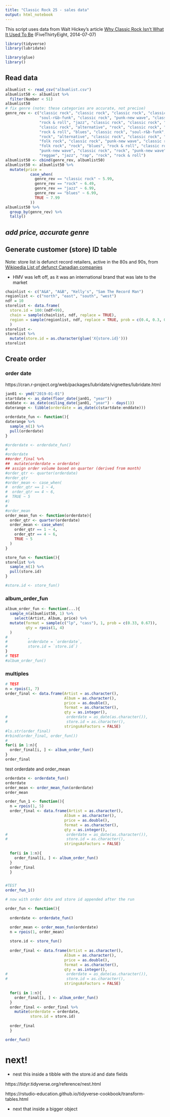 ```yaml
---
title: "Classic Rock 25 - sales data"
output: html_notebook
---
```


This script uses data from Walt Hickey's article [Why Classic Rock Isn’t What It Used To Be](https://fivethirtyeight.com/features/why-classic-rock-isnt-what-it-used-to-be/) (FiveThirtyEight, 2014-07-07)



```r
library(tidyverse)
library(lubridate)

library(glue)
library()
```


## Read data

```r
albumlist <- read_csv("albumlist.csv")
albumlist50 <- albumlist %>%
  filter(Number < 51)
albumlist50
# fix genre (note: these categories are accurate, not precise)
genre_rev <- c("classic rock", "classic rock", "classic rock", "classic rock", "classic rock", 
               "soul-r&b-funk", "classic rock", "punk-new wave", "classic rock", "classic rock", 
               "rock & roll", "jazz", "classic rock", "classic rock", "classic rock",
               "classic rock", "alternative", "rock", "classic rock", "soul-r&b-funk",
               "rock & roll", "blues", "classic rock", "soul-r&b-funk", "soul-r&b-funk",
               "rock", "alternative", "classic rock", "classic rock", "folk rock",
               "folk rock", "classic rock", "punk-new wave", "classic rock", "rock", 
               "folk rock", "rock", "blues", "rock & roll", "classic rock", 
               "punk-new wave", "classic rock", "rock", "punk-new wave", "classic rock",
               "reggae", "jazz", "rap", "rock", "rock & roll")
albumlist50 <- cbind(genre_rev, albumlist50)
albumlist50 <- albumlist50 %>%
  mutate(price =
           case_when(
             genre_rev == "classic rock" ~ 5.99,
             genre_rev == "rock" ~ 6.49,
             genre_rev == "jazz" ~ 6.99,
             genre_rev == "blues" ~ 6.99,
             TRUE ~ 7.99
           ))
albumlist50 %>%
  group_by(genre_rev) %>%
  tally()
```

## _add price, accurate genre_


## Generate customer (store) ID table

Note: store list is defunct record retailers, active in the 80s and 90s, from [Wikipedia List of defunct Canadian companies](https://en.wikipedia.org/wiki/List_of_defunct_Canadian_companies#Consumer_retail,_including_grocery)

* HMV was left off, as it was an international brand that was late to the market

```r
chainlist <- c("A&A", "A&B", "Kelly's", "Sam The Record Man")
regionlist <- c("north", "east", "south", "west")
ndf = 10
storelist <- data.frame(
  store.id = 100:(ndf+99),
  chain = sample(chainlist, ndf, replace = TRUE),
  region = sample(regionlist, ndf, replace = TRUE, prob = c(0.4, 0.3, 0.2, 0.1))
  )
storelist <-
storelist %>%
  mutate(store.id = as.character(glue('X{store.id}')))
storelist
```

## Create order

### order date

https://cran.r-project.org/web/packages/lubridate/vignettes/lubridate.html

```r
jan01 <- ymd("2019-01-01")
startdate <- as_date(floor_date(jan01, "year"))
enddate <- as_date(ceiling_date(jan01, "year") - days(1))
daterange <- tibble(orderdate = as_date(c(startdate:enddate)))

orderdate_fun <- function(){ 
daterange %>%
  sample_n(1) %>%
  pull(orderdate) 
}  

#orderdate <- orderdate_fun()
#
#orderdate
##order_final %>%
##  mutate(orderdate = orderdate)
## assign order volume based on quarter (derived from month)
#order_qtr <- quarter(orderdate)
#order_qtr
#order_mean <- case_when(
#  order_qtr == 1 ~ 4,
#  order_qtr == 4 ~ 6,
#  TRUE ~ 5
#)
#
#order_mean
order_mean_fun <- function(orderdate){
  order_qtr <- quarter(orderdate)
  order_mean <- case_when(
    order_qtr == 1 ~ 4,
    order_qtr == 4 ~ 6,
    TRUE ~ 5
  )
}
```


```r
store_fun <- function(){ 
storelist %>%
  sample_n(1) %>%
  pull(store.id) 
}  

#store.id <- store_fun()

```



### album_order_fun

```r
album_order_fun <- function(...){
  sample_n(albumlist50, 1) %>%
    select(Artist, Album, price) %>%
  mutate(format = sample(c("lp", "cass"), 1, prob = c(0.33, 0.67)),
         qty = rpois(1, 4)
  )
#         ,
#         orderdate = `orderdate`, 
#         store.id = `store.id`)
}
# TEST
#album_order_fun()
```


### multiples

```r
# TEST
n = rpois(1, 7)
order_final <- data.frame(Artist = as.character(),
                          Album = as.character(),
                          price = as.double(),
                          format = as.character(),
                          qty = as.integer(),
#                          orderdate = as_date(as.character()),
#                          store.id = as.character(),
                          stringsAsFactors = FALSE)  
#ls.str(order_final)
#rbind(order_final, order_fun())
#
for(i in 1:n){
  order_final[i, ] <- album_order_fun()
}
order_final
```

test orderdate and order_mean 

```r
orderdate <- orderdate_fun()
orderdate
order_mean <- order_mean_fun(orderdate)
order_mean
```

```r
order_fun_1 <- function(){
  n = rpois(1, 5)
  order_final <- data.frame(Artist = as.character(),
                          Album = as.character(),
                          price = as.double(),
                          format = as.character(),
                          qty = as.integer(),
#                          orderdate = as_date(as.character()),
#                          store.id = as.character(),
                          stringsAsFactors = FALSE)  
  
  for(i in 1:n){
    order_final[i, ] <- album_order_fun()
  }
  order_final
  }


#TEST 
order_fun_1()
```




```r
# now with order date and store id appended after the run

order_fun <- function(){
  
  orderdate <- orderdate_fun()

  order_mean <- order_mean_fun(orderdate)
  n = rpois(1, order_mean)
  
  store.id <- store_fun()
  
  order_final <- data.frame(Artist = as.character(),
                          Album = as.character(),
                          price = as.double(),
                          format = as.character(),
                          qty = as.integer(),
#                          orderdate = as_date(as.character()),
#                          store.id = as.character(),
                          stringsAsFactors = FALSE)  
  
  for(i in 1:n){
    order_final[i, ] <- album_order_fun()
  }
  order_final <- order_final %>%
    mutate(orderdate = orderdate,
           store.id = store.id)
  
  order_final
  }
```


```r
order_fun()
```





# next!

* nest this inside a tibble with the store.id and date fields

https://tidyr.tidyverse.org/reference/nest.html

https://rstudio-education.github.io/tidyverse-cookbook/transform-tables.html 





* next that inside a bigger object



